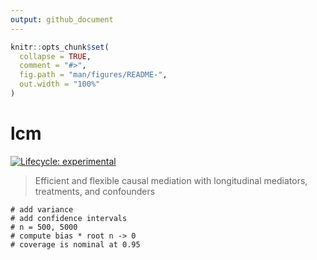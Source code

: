 ```yaml
---
output: github_document
---
```


<!-- README.md is generated from README.Rmd. Please edit that file -->

```r
knitr::opts_chunk$set(
  collapse = TRUE,
  comment = "#>",
  fig.path = "man/figures/README-",
  out.width = "100%"
)
```

# lcm

<!-- badges: start -->
[![Lifecycle: experimental](https://img.shields.io/badge/lifecycle-experimental-orange.svg)](https://lifecycle.r-lib.org/articles/stages.html#experimental)
<!-- badges: end -->

> Efficient and flexible causal mediation with longitudinal mediators, treatments, and confounders

    # add variance
    # add confidence intervals
    # n = 500, 5000
    # compute bias * root n -> 0
    # coverage is nominal at 0.95
